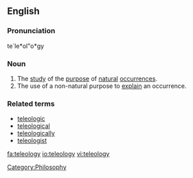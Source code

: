 ==English==
{{wikipedia}}

===Pronunciation===
te`le*ol"o*gy

===Noun===
{{en-noun|teleolog|ies}}

# The [[study]] of the [[purpose]] of [[natural]] [[occurrence]]s.
# The use of a non-natural purpose to [[explain]] an occurrence.

===Related terms===
* [[teleologic]]
* [[teleological]]
* [[teleologically]]
* [[teleologist]]

[[Category:Philosophy]]

[[fa:teleology]]
[[io:teleology]]
[[vi:teleology]]